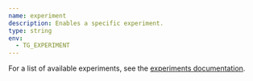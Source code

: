 ```yaml
---
name: experiment
description: Enables a specific experiment.
type: string
env:
  - TG_EXPERIMENT
---
```


For a list of available experiments, see the [experiments documentation](/docs/reference/experiments).
